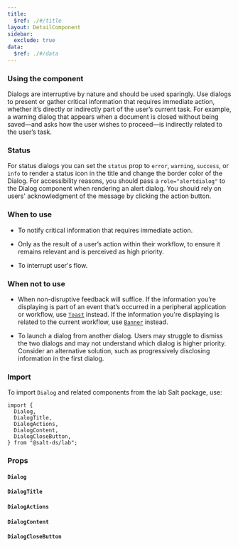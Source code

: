 ```yaml
---
title:
  $ref: ./#/title
layout: DetailComponent
sidebar:
  exclude: true
data:
  $ref: ./#/data
---
```


### Using the component

Dialogs are interruptive by nature and should be used sparingly. Use dialogs to present or gather critical information that requires immediate action, whether it’s directly or indirectly part of the user’s current task. For example, a warning dialog that appears when a document is closed without being saved—and asks how the user wishes to proceed—is indirectly related to the user’s task.

### Status

For status dialogs you can set the `status` prop to `error`, `warning`, `success`, or `info` to render a status icon in the title and change the border color of the Dialog. For accessibility reasons, you should pass a `role="alertdialog"` to the Dialog component when rendering an alert dialog. You should rely on users' acknowledgment of the message by clicking the action button.

### When to use

- To notify critical information that requires immediate action.

- Only as the result of a user’s action within their workflow, to ensure it remains relevant and is perceived as high priority.

- To interrupt user's flow.

### When not to use

- When non-disruptive feedback will suffice. If the information you’re displaying is part of an event that’s occurred in a peripheral application or workflow, use [`Toast`](../toast) instead. If the information you're displaying is related to the current workflow, use [`Banner`](../banner) instead.

- To launch a dialog from another dialog. Users may struggle to dismiss the two dialogs and may not understand which dialog is higher priority. Consider an alternative solution, such as progressively disclosing information in the first dialog.

### Import

To import `Dialog` and related components from the lab Salt package, use:

```
import {
  Dialog,
  DialogTitle,
  DialogActions,
  DialogContent,
  DialogCloseButton,
} from "@salt-ds/lab";
```

### Props

#### `Dialog`

<PropsTable packageName="lab" componentName="Dialog" />

#### `DialogTitle`

<PropsTable packageName="lab" componentName="DialogTitle" />

#### `DialogActions`

<PropsTable packageName="lab" componentName="DialogActions" />

#### `DialogContent`

<PropsTable packageName="lab" componentName="DialogContent" />

#### `DialogCloseButton`

<PropsTable packageName="lab" componentName="DialogCloseButton" />
